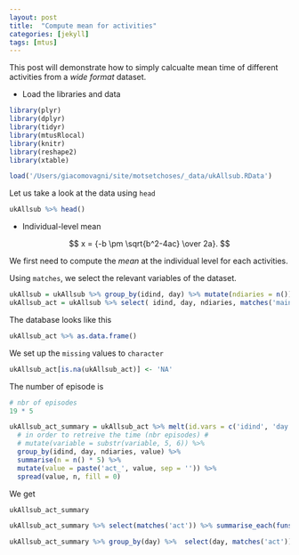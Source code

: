 ```yaml
---
layout: post
title:  "Compute mean for activities"
categories: [jekyll]
tags: [mtus]
---
```



<span class='newthought'>This post</span> will demonstrate how to simply calcualte mean time of different activities from a *wide format* dataset. 

- Load the libraries and data

```r
library(plyr)
library(dplyr)
library(tidyr)
library(mtusRlocal)
library(knitr)
library(reshape2)
library(xtable)

load('/Users/giacomovagni/site/motsetchoses/_data/ukAllsub.RData')
```

Let us take a look at the data using `head` 

```r
ukAllsub %>% head()
```

- Individual-level mean

<span class='marginnote'> 
$$
x = {-b \pm \sqrt{b^2-4ac} \over 2a}.
$$
</span>


We first need to compute the *mean* at the individual level for each activities. 

Using `matches`, we select the relevant variables of the dataset. 

```r
ukAllsub = ukAllsub %>% group_by(idind, day) %>% mutate(ndiaries = n())
ukAllsub_act = ukAllsub %>% select( idind, day, ndiaries, matches('main')) 
```

The database looks like this 

```r
ukAllsub_act %>% as.data.frame() 
```


We set up the `missing` values to `character` 
```r
ukAllsub_act[is.na(ukAllsub_act)] <- 'NA'
``` 

The number of episode is 

```r
# nbr of episodes 
19 * 5
```


```r
ukAllsub_act_summary = ukAllsub_act %>% melt(id.vars = c('idind', 'day', 'ndiaries')) %>% 
  # in order to retreive the time (nbr episodes) # 
  # mutate(variable = substr(variable, 5, 6)) %>% 
  group_by(idind, day, ndiaries, value) %>% 
  summarise(n = n() * 5) %>%
  mutate(value = paste('act_', value, sep = '')) %>% 
  spread(value, n, fill = 0)
```

We get 
```r
ukAllsub_act_summary
```

```r
ukAllsub_act_summary %>% select(matches('act')) %>% summarise_each(funs(mean))
```

```r
ukAllsub_act_summary %>% group_by(day) %>%  select(day, matches('act')) %>% summarise_each(funs(mean))
```





